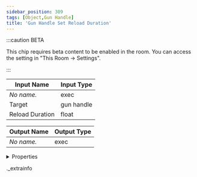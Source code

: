 ```yaml
---
sidebar_position: 309
tags: [Object,Gun Handle]
title: 'Gun Handle Set Reload Duration'
---
```




:::caution BETA

This chip requires beta content to be enabled in the room. You can access the setting in "This Room -> Settings".

:::

<IChip uuid="c03abed2-ec9b-494b-89c2-9bbf741d490f" />

| Input Name | Input Type |
|-----------|-----------|
| *No name.* | exec |
| Target | gun handle |
| Reload Duration | float |

| Output Name | Output Type |
|-----------|-----------|
| *No name.* | exec |


<details>
  <summary>Properties</summary>
  <div>
    <div>
    <table>
      <thead>
        <tr>
          <th>Room availability:</th>
          <th>Available everywhere</th>
        </tr>
        <tr>
          <th>Is beta required?</th>
          <th>Yes</th>
        </tr>
        <tr>
          <th>Is this chip a trolling risk?</th>
          <th>No</th>
        </tr>
        <tr>
          <th>Is this chip a role assignment risk?</th>
          <th>No</th>
        </tr>
        <tr>
          <th>Chip UUID</th>
          <th>c03abed2-ec9b-494b-89c2-9bbf741d490f</th>
        </tr>
      </thead>
    </table>
    </div>
  </div>
</details>

._extrainfo